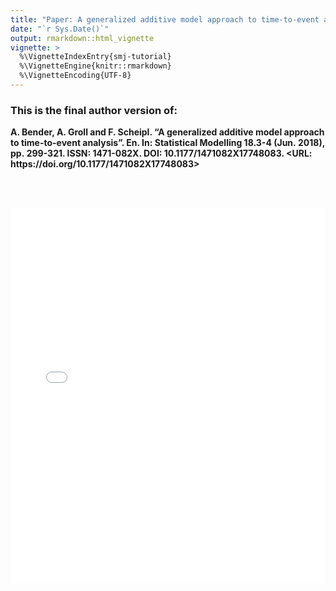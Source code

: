```yaml
---
title: "Paper: A generalized additive model approach to time-to-event analysis"
date: "`r Sys.Date()`"
output: rmarkdown::html_vignette
vignette: >
  %\VignetteIndexEntry{smj-tutorial}
  %\VignetteEngine{knitr::rmarkdown}
  %\VignetteEncoding{UTF-8}
---
```



### This is the final author version of:

**A. Bender, A. Groll and F. Scheipl. “A generalized additive model approach to time-to-event analysis”. En.
In: Statistical Modelling 18.3-4 (Jun. 2018), pp. 299-321. ISSN: 1471-082X. DOI: 10.1177/1471082X17748083.
<URL: https://doi.org/10.1177/1471082X17748083>**

<br>&nbsp;

<embed src="pamtutorial.pdf" width="100%" height="600" type="application/pdf">

<!-- \includepdf[pages=-]{pamtutorial.pdf} -->
